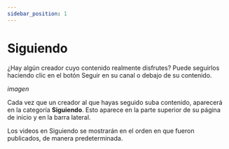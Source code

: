```yaml
---
sidebar_position: 1
---
```


# Siguiendo

¿Hay algún creador cuyo contenido realmente disfrutes? Puede seguirlos haciendo clic en el botón Seguir en su canal o debajo de su contenido.

*imagen*

Cada vez que un creador al que hayas seguido suba contenido, aparecerá en la categoría **Siguiendo**. Esto aparece en la parte superior de su página de inicio y en la barra lateral.

Los videos en Siguiendo se mostrarán en el orden en que fueron publicados, de manera predeterminada.